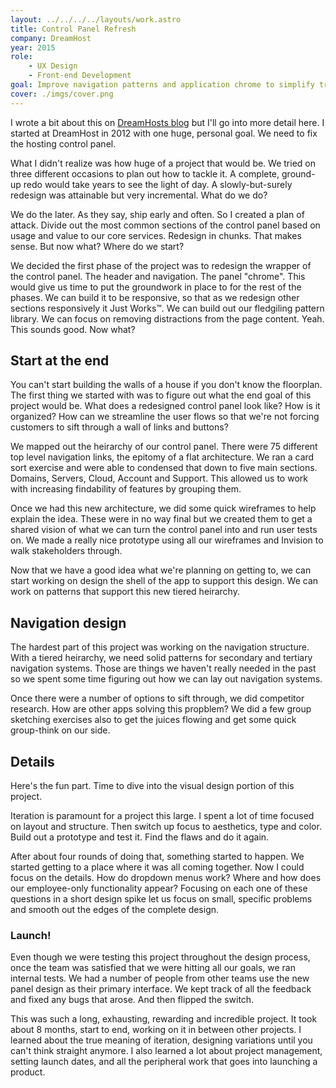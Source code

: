 ```yaml
---
layout: ../../../../layouts/work.astro
title: Control Panel Refresh
company: DreamHost
year: 2015
role:
    - UX Design
    - Front-end Development
goal: Improve navigation patterns and application chrome to simplify traversing and removing distractions
cover: ./imgs/cover.png
---
```



I wrote a bit about this on [DreamHosts blog](https://www.dreamhost.com/blog/2015/09/15/control-panel-design-update/) but I'll go into more detail here. I started at DreamHost in 2012 with one huge, personal goal. We need to fix the hosting control panel.

What I didn't realize was how huge of a project that would be. We tried on three different occasions to plan out how to tackle it. A complete, ground-up redo would take years to see the light of day. A slowly-but-surely redesign was attainable but very incremental. What do we do?

We do the later. As they say, ship early and often. So I created a plan of attack. Divide out the most common sections of the control panel based on usage and value to our core services. Redesign in chunks. That makes sense. But now what? Where do we start?

We decided the first phase of the project was to redesign the wrapper of the control panel. The header and navigation. The panel "chrome". This would give us time to put the groundwork in place to for the rest of the phases. We can build it to be responsive, so that as we redesign other sections responsively it Just Works&trade;. We can build out our fledgiling pattern library. We can focus on removing distractions from the page content. Yeah. This sounds good. Now what?

## Start at the end

You can't start building the walls of a house if you don't know the floorplan. The first thing we started with was to figure out what the end goal of this project would be. What does a redesigned control panel look like? How is it organized? How can we streamline the user flows so that we're not forcing customers to sift through a wall of links and buttons?

We mapped out the heirarchy of our control panel. There were 75 different top level navigation links, the epitomy of a flat architecture. We ran a card sort exercise and were able to condensed that down to five main sections. Domains, Servers, Cloud, Account and Support. This allowed us to work with increasing findability of features by grouping them.

<Asset src={panelIa} alt="panel information architecture" fullWidth />

Once we had this new architecture, we did some quick wireframes to help explain the idea. These were in no way final but we created them to get a shared vision of what we can turn the control panel into and run user tests on. We made a really nice prototype using all our wireframes and Invision to walk stakeholders through.

<Asset src={wireframeSketches} alt="wireframe sketches" fullWidth />
<Asset src={panelWireframes} alt="panel wireframes" fullWidth />

Now that we have a good idea what we're planning on getting to, we can start working on design the shell of the app to support this design. We can work on patterns that support this new tiered heirarchy.

## Navigation design

The hardest part of this project was working on the navigation structure. With a tiered heirarchy, we need solid patterns for secondary and tertiary navigation systems. Those are things we haven't really needed in the past so we spent some time figuring out how we can lay out navigation systems.

<Asset src={navSketches2} alt="navigation sketches" fullWidth />

Once there were a number of options to sift through, we did competitor research. How are other apps solving this propblem? We did a few group sketching exercises also to get the juices flowing and get some quick group-think on our side.

<Asset src={competitors} alt="competitors" fullWidth />
<Asset src={navSketches} alt="navigation sketches" fullWidth />

## Details

Here's the fun part. Time to dive into the visual design portion of this project.

<Asset src={panelWorkfile} alt="work" fullWidth />

Iteration is paramount for a project this large. I spent a lot of time focused on layout and structure. Then switch up focus to aesthetics, type and color. Build out a prototype and test it. Find the flaws and do it again.

After about four rounds of doing that, something started to happen. We started getting to a place where it was all coming together. Now I could focus on the details. How do dropdown menus work? Where and how does our employee-only functionality appear? Focusing on each one of these questions in a short design spike let us focus on small, specific problems and smooth out the edges of the complete design.

<Asset src={panelSearch} caption="Search" fullWidth />
<Asset src={panelNav} caption="Navigation" fullWidth />
<Asset src={panelIcons} caption="Icons" fullWidth />
<Asset src={panelWebid} caption="WebID" fullWidth />

### Launch!

Even though we were testing this project throughout the design process, once the team was satisfied that we were hitting all our goals, we ran internal tests. We had a number of people from other teams use the new panel design as their primary interface. We kept track of all the feedback and fixed any bugs that arose. And then flipped the switch.

<Asset src={beforeAfter} alt="before & after" fullWidth />
<Asset src={mobile} alt="Mobile" fullWidth />

This was such a long, exhausting, rewarding and incredible project. It took about 8 months, start to end, working on it in between other projects. I learned about the true meaning of iteration, designing variations until you can't think straight anymore. I also learned a lot about project management, setting launch dates, and all the peripheral work that goes into launching a product.
